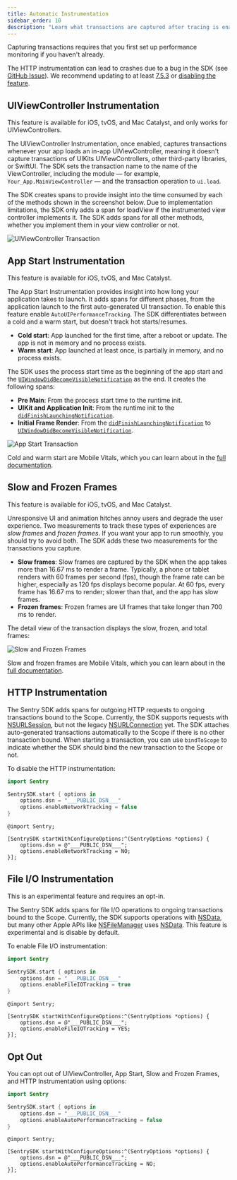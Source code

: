 ```yaml
---
title: Automatic Instrumentation
sidebar_order: 10
description: "Learn what transactions are captured after tracing is enabled."
---
```


<Note>

Capturing transactions requires that you first <PlatformLink to="/performance/">set up performance monitoring</PlatformLink> if you haven't already.

</Note>

<Alert level="info" title="Important">

The HTTP instrumentation can lead to crashes due to a bug in the SDK (see [GitHub Issue](https://github.com/getsentry/sentry-cocoa/issues/1448)). We recommend updating to at least [7.5.3](https://github.com/getsentry/sentry-cocoa/releases/tag/7.5.3) or [disabling the feature](#http-instrumentation).

</Alert>

## UIViewController Instrumentation

This feature is available for iOS, tvOS, and Mac Catalyst, and only works for UIViewControllers.

The UIViewController Instrumentation, once enabled, captures transactions whenever your app loads an in-app UIViewController, meaning it doesn't capture transactions of UIKits UIViewControllers, other third-party libraries, or SwiftUI. The SDK sets the transaction name to the name of the ViewController, including the module — for example, `Your_App.MainViewController` — and the transaction operation to `ui.load`.

The SDK creates spans to provide insight into the time consumed by each of the methods shown in the screenshot below. Due to implementation limitations, the SDK only adds a span for loadView if the instrumented view controller implements it. The SDK adds spans for all other methods, whether you implement them in your view controller or not.

![UIViewController Transaction](ui-view-controller-transaction.png)

## App Start Instrumentation

This feature is available for iOS, tvOS, and Mac Catalyst.

The App Start Instrumentation provides insight into how long your application takes to launch. It adds spans for different phases, from the application launch to the first auto-generated UI transaction.
To enable this feature enable `AutoUIPerformanceTracking`. The SDK differentiates between a cold and a warm start, but doesn't track hot starts/resumes.
* __Cold start__: App launched for the first time, after a reboot or update. The app is not in memory and no process exists.
* __Warm start__: App launched at least once, is partially in memory, and no process exists.

The SDK uses the process start time as the beginning of the app start and the [`UIWindowDidBecomeVisibleNotification`][UIWindow] as the end. It creates the following spans:
* __Pre Main__: From the process start time to the runtime init.
* __UIKit and Application Init__: From the runtime init to the [`didFinishLaunchingNotification`][didFinishLaunching].
* __Initial Frame Render__: From the [`didFinishLaunchingNotification`][didFinishLaunching] to [`UIWindowDidBecomeVisibleNotification`][UIWindow].

![App Start Transaction](app-start-transaction.png)

Cold and warm start are Mobile Vitals, which you can learn about in the [full documentation](/product/performance/mobile-vitals).

## Slow and Frozen Frames

This feature is available for iOS, tvOS, and Mac Catalyst.

Unresponsive UI and animation hitches annoy users and degrade the user experience. Two measurements to track these types of experiences are *slow frames* and *frozen frames*. If you want your app to run smoothly, you should try to avoid both. The SDK adds these two measurements for the transactions you capture.

- **Slow frames**: Slow frames are captured by the SDK when the app takes more than 16.67 ms to render a frame. Typically, a phone or tablet renders with 60 frames per second (fps), though the frame rate can be higher, especially as 120 fps displays become popular. At 60 fps, every frame has 16.67 ms to render; slower than that, and the app has slow frames.
- **Frozen frames**: Frozen frames are UI frames that take longer than 700 ms to render.

The detail view of the transaction displays the slow, frozen, and total frames:

![Slow and Frozen Frames](slow-frozen-frames.png)

Slow and frozen frames are Mobile Vitals, which you can learn about in the [full documentation](/product/performance/mobile-vitals).

## HTTP Instrumentation

The Sentry SDK adds spans for outgoing HTTP requests to ongoing transactions bound to the Scope. Currently, the SDK supports requests with [NSURLSession][NSURLSession], but not the legacy [NSURLConnection][NSURLConnection] yet. The SDK attaches auto-generated transactions automatically to the Scope if there is no other transaction bound. When starting a transaction, you can use `bindToScope` to indicate whether the SDK should bind the new transaction to the Scope or not.

To disable the HTTP instrumentation:

```swift {tabTitle:Swift}
import Sentry

SentrySDK.start { options in
    options.dsn = "___PUBLIC_DSN___"
    options.enableNetworkTracking = false
}
```

```objc {tabTitle:Objective-C}
@import Sentry;

[SentrySDK startWithConfigureOptions:^(SentryOptions *options) {
    options.dsn = @"___PUBLIC_DSN___";
    options.enableNetworkTracking = NO;
}];
```

[NSURLSession]: https://developer.apple.com/documentation/foundation/nsurlsession
[NSURLConnection]: https://developer.apple.com/documentation/foundation/nsurlconnection

## File I/O Instrumentation

<Alert level="info" title="Important">

This is an experimental feature and requires an opt-in.

</Alert>

The Sentry SDK adds spans for file I/O operations to ongoing transactions bound to the Scope. Currently, the SDK supports operations with [NSData][NSData], but many other Apple APIs like [NSFileManager][NSFileManager] uses [NSData][NSData].
This feature is experimental and is disable by default. 

To enable File I/O instrumentation:

```swift {tabTitle:Swift}
import Sentry

SentrySDK.start { options in
    options.dsn = "___PUBLIC_DSN___"
    options.enableFileIOTracking = true
}
```

```objc {tabTitle:Objective-C}
@import Sentry;

[SentrySDK startWithConfigureOptions:^(SentryOptions *options) {
    options.dsn = @"___PUBLIC_DSN___";
    options.enableFileIOTracking = YES;
}];
```
[NSData]: https://developer.apple.com/documentation/foundation/nsdata
[NSFileManager]: https://developer.apple.com/documentation/foundation/nsfilemanager

## Opt Out

You can opt out of UIViewController, App Start, Slow and Frozen Frames, and HTTP Instrumentation using options:

```swift {tabTitle:Swift}
import Sentry

SentrySDK.start { options in
    options.dsn = "___PUBLIC_DSN___"
    options.enableAutoPerformanceTracking = false
}
```

```objc {tabTitle:Objective-C}
@import Sentry;

[SentrySDK startWithConfigureOptions:^(SentryOptions *options) {
    options.dsn = @"___PUBLIC_DSN___";
    options.enableAutoPerformanceTracking = NO;
}];
```

[UIWindow]: https://developer.apple.com/documentation/uikit/uiwindowdidbecomevisiblenotification
[didFinishLaunching]: https://developer.apple.com/documentation/uikit/uiapplication/1622971-didfinishlaunchingnotification
